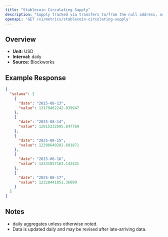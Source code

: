 ```yaml
---
title: "Stablecoin Circulating Supply"
description: "Supply tracked via transfers to/from the null address, as well as distinct issuance and redemption events for supported stablecoins. Circulating supply remove supply held in bridges, token treasuries, and known mint/burn addresses."
openapi: 'GET /v1/metrics/stablecoin-circulating-supply'
---
```


## Overview

- **Unit:** USD
- **Interval:** daily
- **Source:** Blockworks

## Example Response

```json
{
  "solana": [
    {
      "date": "2025-08-13",
      "value": 13179462242.839947
    },
    {
      "date": "2025-08-14",
      "value": 12815332695.847769
    },
    {
      "date": "2025-08-15",
      "value": 12396640282.681871
    },
    {
      "date": "2025-08-16",
      "value": 12331857163.142431
    },
    {
      "date": "2025-08-17",
      "value": 12328441051.36099
    }
  ]
}
```

## Notes
- daily aggregates unless otherwise noted.
- Data is updated daily and may be revised after late-arriving data.

